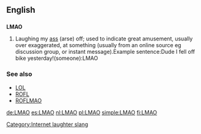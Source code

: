 ==English==

==={{initialism}}===
'''LMAO'''

# {{context|internet slang}} Laughing my [[ass]] (arse) off; used to indicate great amusement, usually over exaggerated, at something (usually from an online source eg discussion group, or instant message).Example sentence:Dude I fell off bike yesterday!(someone):LMAO

===See also===
*[[LOL]]
*[[ROFL]]
*[[ROFLMAO]]

[[Category:Internet laughter slang]]

[[de:LMAO]]
[[es:LMAO]]
[[nl:LMAO]]
[[pl:LMAO]]
[[simple:LMAO]]
[[fi:LMAO]]